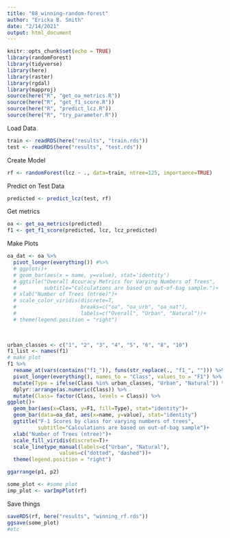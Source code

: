```yaml
---
title: "08_winning-random-forest"
author: "Ericka B. Smith"
date: "2/14/2021"
output: html_document
---
```


```r
knitr::opts_chunk$set(echo = TRUE)
library(randomForest)
library(tidyverse)
library(here)
library(raster)
library(rgdal)
library(mapproj)
source(here("R", "get_oa_metrics.R"))
source(here("R", "get_f1_score.R"))
source(here("R", "predict_lcz.R"))
source(here("R", "try_parameter.R"))
```

Load Data

```r
train <- readRDS(here("results", "train.rds"))
test <- readRDS(here("results", "test.rds"))
```

Create Model

```r
rf <- randomForest(lcz ~ ., data=train, ntree=125, importance=TRUE)
```


Predict on Test Data

```r
predicted <- predict_lcz(test, rf)
```

Get metrics

```r
oa <- get_oa_metrics(predicted)
f1 <- get_f1_score(predicted, lcz, lcz_predicted)
```

Make Plots

```r
oa_dat <- oa %>%
  pivot_longer(everything()) #%>%
  # ggplot()+
  # geom_bar(aes(x = name, y=value), stat='identity')
  # ggtitle("Overall Accuracy Metrics for Varying Numbers of Trees",
  #         subtitle="Calculations are based on out-of-bag sample.")+
  # xlab("Number of Trees (ntree)")+
  # scale_color_viridis(discrete=T,
  #                     breaks=c("oa", "oa_urb", "oa_nat"),
  #                     labels=c("Overall", "Urban", "Natural"))+
  # theme(legend.position = "right")

  
  
urban_classes <- c("1", "2", "3", "4", "5", "6", "8", "10")
f1_list <- names(f1)
# make plot
f1 %>%
  rename_at(vars(contains("f1_")), funs(str_replace(., "f1_", ""))) %>%
  pivot_longer(everything(), names_to = "Class", values_to = "F1") %>%
  mutate(Type = ifelse(Class %in% urban_classes, "Urban", "Natural")) %>%
  dplyr::arrange(as.numeric(Class)) %>%
  mutate(Class= factor(Class, levels = Class)) %>%
ggplot()+
  geom_bar(aes(x=Class, y=F1, fill=Type), stat="identity")+
  geom_bar(data=oa_dat, aes(x=name, y=value), stat="identity")
  ggtitle("F-1 Scores by class for varying numbers of trees",
          subtitle="Calculations are based on out-of-bag sample")+
  xlab("Number of Trees (ntree)")+
  scale_fill_viridis(discrete=T)+
  scale_linetype_manual(labels=c("Urban", "Natural"),
                 values=c("dotted", "dashed"))+
  theme(legend.position = "right")

ggarrange(p1, p2)
```

```r
some_plot <- #some plot
imp_plot <- varImpPlot(rf)
```

Save things

```r
saveRDS(rf, here("results", "winning_rf.rds"))
ggsave(some_plot)
#etc
```




